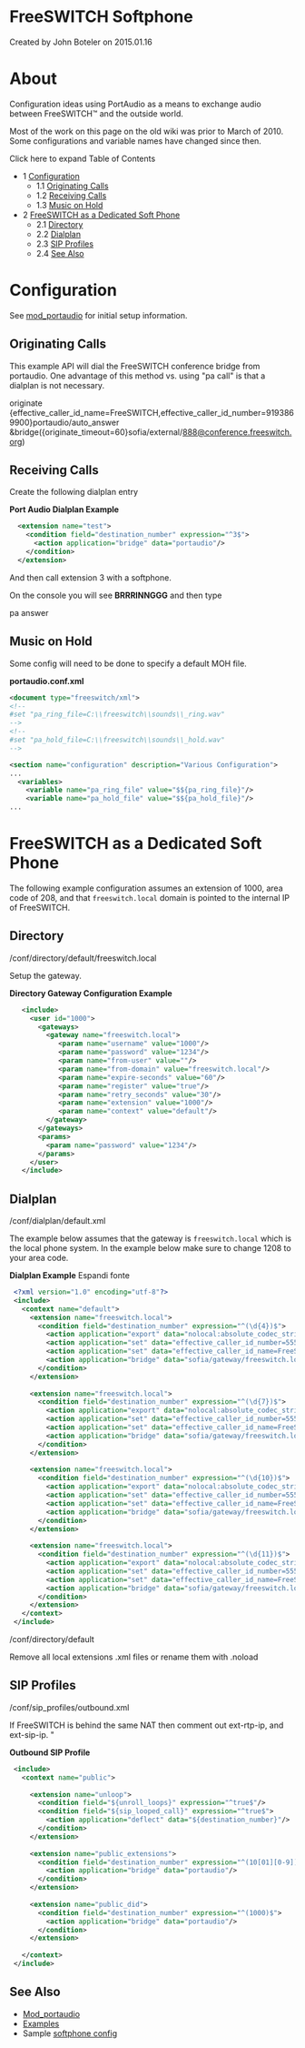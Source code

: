 
# FreeSWITCH Softphone 

 Created by  John Boteler on 2015.01.16

# About

Configuration ideas using PortAudio as a means to exchange audio between FreeSWITCH™ and the outside world.

Most of the work on this page on the old wiki was prior to March of 2010\. Some configurations and variable names have changed since then.

Click here to expand Table of Contents

* 1 [Configuration](#configuration-)  
   * 1.1 [Originating Calls](#-originating-calls-)  
   * 1.2 [Receiving Calls](#-receiving-calls-)  
   * 1.3 [Music on Hold](#-music-on-hold-)
* 2 [FreeSWITCH as a Dedicated Soft Phone](#freeswitch-as-a-dedicated-soft-phone-)  
   * 2.1 [Directory](#directory)  
   * 2.2 [Dialplan](#dialplan)  
   * 2.3 [SIP Profiles](#sip-profiles)  
   * 2.4 [See Also](#see-also)

# Configuration 

See [mod\_portaudio](https://wiki.freeswitch.org/wiki/Mod%5Fportaudio "Mod portaudio") for initial setup information.

##  Originating Calls 

This example API will dial the FreeSWITCH conference bridge from portaudio. One advantage of this method vs. using "pa call" is that a dialplan is not necessary.

originate {effective_caller_id_name=FreeSWITCH,effective_caller_id_number=9193869900}portaudio/auto_answer &bridge({originate_timeout=60}sofia/external/888@conference.freeswitch.org)

##  Receiving Calls 

Create the following dialplan entry

**Port Audio Dialplan Example**

```xml
  <extension name="test">
    <condition field="destination_number" expression="^3$">
      <action application="bridge" data="portaudio"/>
    </condition>
  </extension>
```

And then call extension 3 with a softphone.

On the console you will see **BRRRINNGGG** and then type

pa answer

##  Music on Hold 

Some config will need to be done to specify a default MOH file.

**portaudio.conf.xml**

```xml
<document type="freeswitch/xml">
<!--
#set "pa_ring_file=C:\\freeswitch\\sounds\\_ring.wav"
-->
<!--
#set "pa_hold_file=C:\\freeswitch\\sounds\\_hold.wav"
-->

<section name="configuration" description="Various Configuration">
...
  <variables>
    <variable name="pa_ring_file" value="$${pa_ring_file}"/>
    <variable name="pa_hold_file" value="$${pa_hold_file}"/>
...
```

# FreeSWITCH as a Dedicated Soft Phone 

The following example configuration assumes an extension of 1000, area code of 208, and that `freeswitch.local` domain is pointed to the internal IP of FreeSWITCH.

## Directory

/conf/directory/default/freeswitch.local

Setup the gateway.

**Directory Gateway Configuration Example**

```xml
   <include>
     <user id="1000">
       <gateways>
         <gateway name="freeswitch.local">
         	<param name="username" value="1000"/>
         	<param name="password" value="1234"/>
         	<param name="from-user" value=""/>
         	<param name="from-domain" value="freeswitch.local"/>
         	<param name="expire-seconds" value="60"/>
         	<param name="register" value="true"/>
         	<param name="retry_seconds" value="30"/>
         	<param name="extension" value="1000"/>
         	<param name="context" value="default"/>
         </gateway>
       </gateways>
       <params>
         <param name="password" value="1234"/>
       </params>
     </user>
   </include>
```

## Dialplan

/conf/dialplan/default.xml

The example below assumes that the gateway is `freeswitch.local` which is the local phone system. In the example below make sure to change 1208 to your area code.

**Dialplan Example** Espandi fonte 

```xml
 <?xml version="1.0" encoding="utf-8"?>
 <include>
   <context name="default">
     <extension name="freeswitch.local">
       <condition field="destination_number" expression="^(\d{4})$">
         <action application="export" data="nolocal:absolute_codec_string=PCMU"/>
         <action application="set" data="effective_caller_id_number=5555551212"/>
         <action application="set" data="effective_caller_id_name=FreeSWITCH"/>
         <action application="bridge" data="sofia/gateway/freeswitch.local/$1"/>
       </condition>
     </extension>
         
     <extension name="freeswitch.local">
       <condition field="destination_number" expression="^(\d{7})$">
         <action application="export" data="nolocal:absolute_codec_string=PCMU"/>
         <action application="set" data="effective_caller_id_number=5555551212"/>
         <action application="set" data="effective_caller_id_name=FreeSWITCH"/>
         <action application="bridge" data="sofia/gateway/freeswitch.local/1208$1"/>
       </condition>
     </extension>
   
     <extension name="freeswitch.local">
       <condition field="destination_number" expression="^(\d{10})$">
         <action application="export" data="nolocal:absolute_codec_string=PCMU"/>
         <action application="set" data="effective_caller_id_number=5555551212"/>
         <action application="set" data="effective_caller_id_name=FreeSWITCH"/>
         <action application="bridge" data="sofia/gateway/freeswitch.local/1$1"/>
       </condition>
     </extension>
   
     <extension name="freeswitch.local">
       <condition field="destination_number" expression="^(\d{11})$">
         <action application="export" data="nolocal:absolute_codec_string=PCMU"/>
         <action application="set" data="effective_caller_id_number=5555551212"/>
         <action application="set" data="effective_caller_id_name=FreeSWITCH"/>
         <action application="bridge" data="sofia/gateway/freeswitch.local/$1"/>
       </condition>
     </extension>
   </context>
 </include>
```

/conf/directory/default

Remove all local extensions .xml files or rename them with .noload

## SIP Profiles

/conf/sip\_profiles/outbound.xml

If FreeSWITCH is behind the same NAT then comment out ext-rtp-ip, and ext-sip-ip. "

**Outbound SIP Profile**

```xml
 <include>
   <context name="public">
 
     <extension name="unloop">
       <condition field="${unroll_loops}" expression="^true$"/>
       <condition field="${sip_looped_call}" expression="^true$">
 	     <action application="deflect" data="${destination_number}"/>
       </condition>
     </extension>
 
     <extension name="public_extensions">
       <condition field="destination_number" expression="^(10[01][0-9])$">
 	     <action application="bridge" data="portaudio"/>
       </condition>
     </extension>
 
     <extension name="public_did">
       <condition field="destination_number" expression="^(1000)$">
 	     <action application="bridge" data="portaudio"/>
       </condition>
     </extension>
 
   </context>
 </include>
```

## See Also

* [Mod\_portaudio](https://wiki.freeswitch.org/wiki/Mod%5Fportaudio "Mod portaudio")
* [Examples](https://wiki.freeswitch.org/wiki/Examples "Examples")
* Sample [softphone config](http://svn.freeswitch.org/svn/configs/softphone/)


